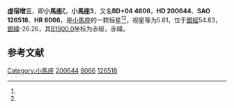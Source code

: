 {{Starbox begin
| name = 小馬座3
}}
{{Starbox observe
| epoch = [[J2000.0|J2000.0]]
| constell = [[小馬座|小馬座]]<ref name=SIMBAD>{{cite web
 | url=http://simbad.u-strasbg.fr/simbad/sim-id?Ident=HR+8066
 | title =Pulsating variable Star
 | publisher=Centre de Données astronomiques de Strasbourg
 | work=SIMBAD
 | accessdate=2012-07-13}}</ref><ref name=DATA>{{cite web
 | url=http://vizier.u-strasbg.fr/viz-bin/VizieR-5?-out.add=.&-source=5050&-corr=PK=HR&-out.max=9999&HR=8066
 | title=VizieR Detailed Page
 | accessdate=2012-07-13
 | archive-date=2016-03-05
 | archive-url=https://web.archive.org/web/20160305000321/http://vizier.u-strasbg.fr/viz-bin/VizieR-5?-out.add=.&-source=5050&-corr=PK=HR&-out.max=9999&HR=8066
 | dead-url=no
 }}</ref>
| 星官 = 
| ra = {{RA|21|4|34.7}}<ref name=SIMBAD /><ref name=DATA />
| dec = {{DEC|+5|30|10}}<ref name=SIMBAD /><ref name=DATA />
| appmag_v = 5.61<ref name=SIMBAD /><ref name=DATA />
}}
{{Starbox character
| class = K5III<ref name=SIMBAD /><ref name=DATA />
| b-v = 1.65<ref name=SIMBAD /><ref name=DATA />
| u-b = 2.02<ref name=SIMBAD /><ref name=DATA />
| r-i = <ref name=SIMBAD /><ref name=DATA />
| variable = 
}}
{{Starbox astrometry
| radial_v = 2.02
| prop_mo_ra = -16
| parallax = 0.011
| p_error = 
}}
{{Starbox catalog
| names =BD+04 4606，[[SAO星表|SAO]] 126518，[[HD星表|HD]] 200644，[[HR星表|HR]] 8066}}
{{Starbox reference |Simbad=HR+8066}}
{{Starbox end}}

'''虛宿增三'''，即'''小馬座ζ'''，'''小馬座3'''，又名'''BD+04 4606'''，'''HD 200644'''、'''SAO 126518'''、'''HR 8066'''，是[[小馬座|小馬座]]的一颗恒星<ref name=SIMBAD /><ref name=DATA />，视星等为5.61，位于[[銀道座標系|銀經]]54.83，[[銀道座標系|銀緯]]-26.26，其[[B1900.0|B1900.0]]坐标为赤經{{RA|20|59|35.8}}，赤緯{{DEC|+5|-26.26|20}}。

== 参考文献 ==
{{reflist}}

{{star-stub}}

{{小馬座恒星}}
{{星官|虚宿|2|8}}
[[Category:小馬座|Category:小馬座]]
[[Category:HD和HDE天體|200644]]
[[Category:HR天體|8066]]
[[Category:SAO天體|126518]]